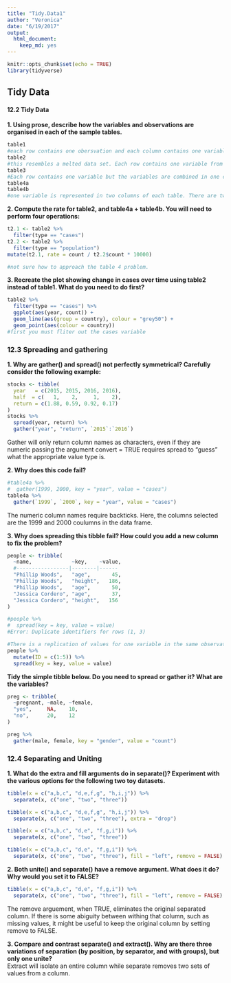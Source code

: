 ```yaml
---
title: "Tidy.Data1"
author: "Veronica"
date: "6/19/2017"
output: 
  html_document: 
    keep_md: yes
---
```


```r
knitr::opts_chunk$set(echo = TRUE)
library(tidyverse)
```

## Tidy Data

#### 12.2 Tidy Data

**1. Using prose, describe how the variables and observations are organised in each of the sample tables.**  
```r
table1
#each row contains one obersvation and each column contains one variable.
table2
#this resembles a melted data set. Each row contains one variable from one observation. The columns include "type" or variable, and "count"", or value.
table3
#Each row contains one variable but the variables are combined in one comun such that each cell contains two observed values.
table4a
table4b
#one variable is represented in two columns of each table. There are two observations per row.
```

**2. Compute the rate for table2, and table4a + table4b. You will need to perform four operations:**  
```r
t2.1 <- table2 %>% 
  filter(type == "cases")
t2.2 <- table2 %>%
  filter(type == "population")
mutate(t2.1, rate = count / t2.2$count * 10000)

#not sure how to approach the table 4 problem.
```

**3. Recreate the plot showing change in cases over time using table2 instead of table1. What do you need to do first?**
```r
table2 %>% 
  filter(type == "cases") %>% 
  ggplot(aes(year, count)) +
  geom_line(aes(group = country), colour = "grey50") + 
  geom_point(aes(colour = country))
#first you must fliter out the cases variable
```

### 12.3 Spreading and gathering

**1. Why are gather() and spread() not perfectly symmetrical? Carefully consider the following example:**  
```r
stocks <- tibble(
  year   = c(2015, 2015, 2016, 2016),
  half  = c(   1,    2,     1,    2),
  return = c(1.88, 0.59, 0.92, 0.17)
)
stocks %>% 
  spread(year, return) %>% 
  gather("year", "return", `2015`:`2016`)
```

Gather will only return column names as characters, even if they are numeric 
passing the argument convert  = TRUE requires spread to "guess" what the appropriate value type is.

**2. Why does this code fail?**
```r
#table4a %>% 
#  gather(1999, 2000, key = "year", value = "cases")
table4a %>% 
  gather(`1999`, `2000`, key = "year", value = "cases")
```  
The numeric column names require backticks. Here, the columns selected are the 1999 and 2000 coulumns in the data frame.

**3. Why does spreading this tibble fail? How could you add a new column to fix the problem?**  
```r
people <- tribble(
  ~name,             ~key,    ~value,
  #-----------------|--------|------
  "Phillip Woods",   "age",       45,
  "Phillip Woods",   "height",   186,
  "Phillip Woods",   "age",       50,
  "Jessica Cordero", "age",       37,
  "Jessica Cordero", "height",   156
)

#people %>% 
#  spread(key = key, value = value)
#Error: Duplicate identifiers for rows (1, 3)

#There is a replication of values for one variable in the same observation
people %>% 
  mutate(ID = c(1:5)) %>% 
  spread(key = key, value = value)
```

**Tidy the simple tibble below. Do you need to spread or gather it? What are the variables?**  
```r
preg <- tribble(
  ~pregnant, ~male, ~female,
  "yes",     NA,    10,
  "no",      20,    12
)

preg %>% 
  gather(male, female, key = "gender", value = "count")
```

### 12.4 Separating and Uniting

**1. What do the extra and fill arguments do in separate()? Experiment with the various options for the following two toy datasets.**  
```r
tibble(x = c("a,b,c", "d,e,f,g", "h,i,j")) %>% 
  separate(x, c("one", "two", "three"))

tibble(x = c("a,b,c", "d,e,f,g", "h,i,j")) %>% 
  separate(x, c("one", "two", "three"), extra = "drop")

tibble(x = c("a,b,c", "d,e", "f,g,i")) %>% 
  separate(x, c("one", "two", "three"))

tibble(x = c("a,b,c", "d,e", "f,g,i")) %>% 
  separate(x, c("one", "two", "three"), fill = "left", remove = FALSE)
```

**2. Both unite() and separate() have a remove argument. What does it do? Why would you set it to FALSE?**  
```r
tibble(x = c("a,b,c", "d,e", "f,g,i")) %>% 
  separate(x, c("one", "two", "three"), fill = "left", remove = FALSE)
```  
The remove arguement, when TRUE, eliminates the original separated column. If there is some abiguity between withing that column, such as missing values, it might be useful to keep the original column by setting remove to FALSE.

**3. Compare and contrast separate() and extract(). Why are there three variations of separation (by position, by separator, and with groups), but only one unite?**  
Extract will isolate an entire column while separate removes two sets of values from a column. 




